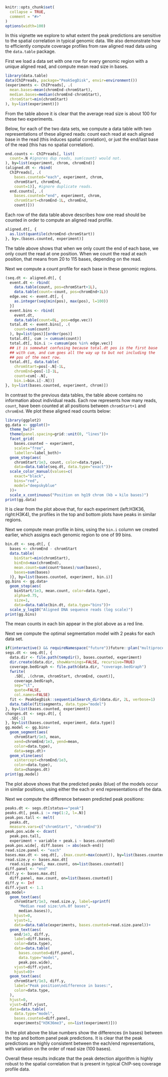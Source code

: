 <!--
%\VignetteEngine{knitr::knitr}
%\VignetteIndexEntry{Spatial correlation}
-->

```{r setup, include = FALSE}
knitr::opts_chunk$set(
  collapse = TRUE,
  comment = "#>"
)
options(width=100)
```

In this vignette we explore to what extent the peak predictions are
sensitive to the spatial correlation in typical genomic data. We also
demonstrate how to efficiently compute coverage profiles from raw
aligned read data using the `data.table` package.

First we load a data set with one row for every genomic region with a
unique aligned read, and compute mean read size in bases.

```{r}
library(data.table)
data(ChIPreads, package="PeakSegDisk", envir=environment())
(experiments <- ChIPreads[, .(
  mean.bases=mean(chromEnd-chromStart),
  median.bases=median(chromEnd-chromStart),
  chromStart=min(chromStart)
), by=list(experiment)])
```

From the table above it is clear that the average read size is about
100 for these two experiments.

Below, for each of the two data sets, we compute a data table with two
representations of these aligned reads: count each read at each
aligned base in the read (this induces spatial correlation), or just
the end/last base of the read (this has no spatial correlation).

```{r}
end.counts <- ChIPreads[, list(
  count=.N #ignores dup reads, sum(count) would not.
), by=list(experiment, chrom, chromEnd)]
(aligned.dt <- rbind(
  ChIPreads[, .(
    bases.counted="each", experiment, chrom,
    chromStart, chromEnd,
    count=1)], #ignore duplicate reads.
  end.counts[, .(
    bases.counted="end", experiment, chrom,
    chromStart=chromEnd-1L, chromEnd,
    count)]))
```

Each row of the data table above describes how one read should be
counted in order to compute an aligned read profile. 

```{r}
aligned.dt[, {
  as.list(quantile(chromEnd-chromStart))
}, by=.(bases.counted, experiment)]
```

The table above shows that when we only count the end of each base, we
only count the read at one position. When we count the read at each
position, that means from 20 to 115 bases, depending on the read.

Next we compute a count profile for each base in these genomic
regions.

```{r}
(seq.dt <- aligned.dt[, {
  event.dt <- rbind(
    data.table(count, pos=chromStart+1L),
    data.table(count=-count, pos=chromEnd+1L))
  edge.vec <- event.dt[, {
    as.integer(seq(min(pos), max(pos), l=100))
  }]
  event.bins <- rbind(
    event.dt,
    data.table(count=0L, pos=edge.vec))
  total.dt <- event.bins[, .(
    count=sum(count)
  ), by=list(pos)][order(pos)]
  total.dt[, cum := cumsum(count)]
  total.dt[, bin.i := cumsum(pos %in% edge.vec)]
  ## it is somewhat confusing because total.dt pos is the first base
  ## with cum, and cum goes all the way up to but not including the
  ## pos of the next row.
  total.dt[, data.table(
    chromStart=pos[-.N]-1L,
    chromEnd=pos[-1]-1L,
    count=cum[-.N],
    bin.i=bin.i[-.N])]
}, by=list(bases.counted, experiment, chrom)])
```

In contrast to the previous data tables, the table above contains no
information about individual reads. Each row represents how many
reads, `count`, have been counted at all positions between
`chromStart+1` and `chromEnd`. We plot these aligned read counts
below:

```{r}
library(ggplot2)
gg.data <- ggplot()+
  theme_bw()+
  theme(panel.spacing=grid::unit(0, "lines"))+
  facet_grid(
    bases.counted ~ experiment,
    scales="free",
    labeller=label_both)+
  geom_step(aes(
    chromStart/1e3, count, color=data.type),
    data=data.table(seq.dt, data.type="exact"))+
  scale_color_manual(values=c(
    exact="black",
    bins="red",
    model="deepskyblue"
  ))+
  scale_x_continuous("Position on hg19 chrom (kb = kilo bases)")
print(gg.data)
```

It is clear from the plot above that, for each experiment (left:H3K36,
right:H3K4), the profiles in the top and bottom plots have peaks in
similar regions.

Next we compute mean profile in bins, using the `bin.i` column we
created earlier, which assigns each genomic region to one of 99 bins.

```{r}
bin.dt <- seq.dt[, {
  bases <- chromEnd - chromStart
  data.table(
    binStart=min(chromStart),
    binEnd=max(chromEnd),
    mean.count=sum(count*bases)/sum(bases),
    bases=sum(bases)
  )}, by=list(bases.counted, experiment, bin.i)]
gg.bins <- gg.data+
  geom_step(aes(
    binStart/1e3, mean.count, color=data.type),
    alpha=0.75,
    size=1,
    data=data.table(bin.dt, data.type="bins"))+
  scale_y_log10("Aligned DNA sequence reads (log scale)")
print(gg.bins)
```

The mean counts in each bin appear in the plot above as a red line.

Next we compute the optimal segmentation model with 2 peaks for each
data set.

```{r}
if(interactive() && requireNamespace("future"))future::plan("multiprocess")
segs.dt <- seq.dt[, {
  data.dir <- file.path(tempdir(), bases.counted, experiment)
  dir.create(data.dir, showWarnings=FALSE, recursive=TRUE)
  coverage.bedGraph <- file.path(data.dir, "coverage.bedGraph")
  fwrite(
    .SD[, .(chrom, chromStart, chromEnd, count)],
    coverage.bedGraph,
    sep="\t",
    quote=FALSE,
    col.names=FALSE)
  fit <- PeakSegDisk::sequentialSearch_dir(data.dir, 2L, verbose=1)
  data.table(fit$segments, data.type="model")
}, by=list(bases.counted, experiment)]
changes.dt <- segs.dt[, {
  .SD[-1]
}, by=list(bases.counted, experiment, data.type)]
gg.model <- gg.bins+
  geom_segment(aes(
    chromStart/1e3, mean,
    xend=chromEnd/1e3, yend=mean,
    color=data.type),
    data=segs.dt)+
  geom_vline(aes(
    xintercept=chromEnd/1e3,
    color=data.type),
    data=changes.dt)
print(gg.model)
```

The plot above shows that the predicted peaks (blue) of the models
occur in similar positions, using either the each or end
representations of the data.

Next we compute the difference between predicted peak positions:

```{r, fig.width=10}
peaks.dt <- segs.dt[status=="peak"]
peaks.dt[, peak.i := rep(1:2, l=.N)]
peak.pos.tall <- melt(
  peaks.dt,
  measure.vars=c("chromStart", "chromEnd"))
peak.pos.wide <- dcast(
  peak.pos.tall,
  experiment + variable + peak.i ~ bases.counted)
peak.pos.wide[, diff.bases := abs(each-end)]
read.size.panel <- "each"
bases.max.dt <- seq.dt[, .(max.count=max(count)), by=list(bases.counted)]
read.size.y <- bases.max.dt[
  read.size.panel, max.count, on=list(bases.counted)]
diff.panel <- "end"
diff.y <- bases.max.dt[
  diff.panel, max.count, on=list(bases.counted)]
diff.y <- Inf
diff.vjust <- 1.1
gg.model+
  geom_text(aes(
    chromStart/1e3, read.size.y, label=sprintf(
      "Median read size:\n%.0f bases",
      median.bases)),
    hjust=0,
    vjust=1,
    data=data.table(experiments, bases.counted=read.size.panel))+
  geom_text(aes(
    end/1e3, diff.y,
    label=diff.bases,
    color=data.type),
    data=data.table(
      bases.counted=diff.panel,
      data.type="model",
      peak.pos.wide),
    vjust=diff.vjust,
    hjust=0)+
  geom_text(aes(
    chromStart/1e3, diff.y,
    label="Peak position\ndifference in bases:",
    color=data.type,
  ),
  hjust=0,
  vjust=diff.vjust,
  data=data.table(
    data.type="model",
    bases.counted=diff.panel,
    experiments["H3K36me3", on=list(experiment)]))
```

In the plot above the blue numbers show the differences (in bases)
between the top and bottom panel peak predictions. It is clear that
the peak predictions are highly consistent between the each/end
representations, with variation on the order of read size (100 bases).

Overall these results indicate that the peak detection algorithm is
highly robust to the spatial correlation that is present in typical
ChIP-seq coverage profile data.

